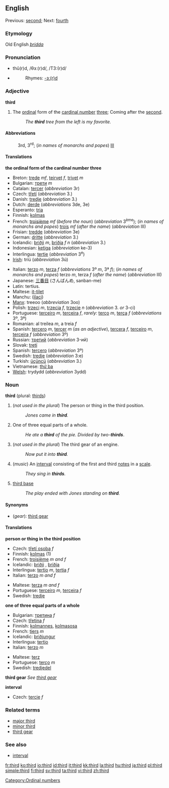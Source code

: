 {{wikipedia}}
==English==
Previous: [[second]]; Next: [[fourth]]

===Etymology===
Old English ''[[þridda]]''

===Pronunciation===
*thû(r)d, /θɜː(r)d/, /T3:(r)d/
*{{audio|en-us-third.ogg|Audio (US)}}
*:Rhymes: [[Rhymes:English:-ɜː(r)d|-ɜː(r)d]]

===Adjective===
'''third'''

# The [[ordinal number|ordinal]] form of the [[cardinal number]] [[three]]; Coming after the [[second]].
#: ''The '''third''' tree from the left is my favorite.''

====Abbreviations====
:3rd, 3<sup>rd</sup>; (''in names of monarchs and popes'') [[III]]

====Translations====
'''the ordinal form of the cardinal number three'''
{{top}}
*Breton: [[trede]] ''mf'', [[teirvet]] ''f'', [[trivet]] ''m''
*Bulgarian: [[трети]] ''m''
*Catalan: [[tercer]] (''abbreviation'' 3r)
*Czech: [[třetí]] (''abbreviation'' 3.)
*Danish: [[tredje]] (''abbreviation'' 3.)
*Dutch: [[derde]] (''abbreviations'' 3de, 3e)
*Esperanto: [[tria]]
*Finnish: [[kolmas]] 
*French: [[troisième]] ''mf'' (''before the noun'') (''abbreviation'' 3<sup>ème</sup>); (''in names of monarchs and popes'') [[trois]] ''mf'' (''after the name'') (''abbreviation'' III) 
*Frisian: [[tredde]] (''abbreviation'' 3e)
*German: [[dritte]] (''abbreviation'' 3.)
*Icelandic: [[þriðji]] ''m'', [[þriðja]] ''f'' ''n'' (''abbreviation'' 3.)
*Indonesian: [[ketiga]] (''abbreviation'' ke-3)
*Interlingua: [[tertie]] (''abbreviation'' 3<sup>e</sup>)
*[[Irish]]: tríú (''abbreviation'' 3ú)
{{mid}}
*Italian: [[terzo]] ''m'', [[terza]] ''f'' (''abbreviations'' 3º ''m'', 3ª ''f''); (''in names of monarchs and popes'') terzo ''m'', terza ''f'' (''after the name'') (''abbreviation'' III)
*Japanese: [[三番目]] (さんばんめ, sanban-me)
*Latin: tertius.
*Maltese: [[it-tilet]]
*Manchu: ([[ilaci]])
*[[Manx]]: treeoo (''abbreviation'' 3oo)
*Polish: [[trzeci]] ''m'', [[trzecia]] ''f'', [[trzecie]] ''n'' (''abbreviation'' 3. ''or'' 3-ci)
*Portuguese: [[terceiro]] ''m'', [[terceira]] ''f'', ''rarely:'' [[terço]] ''m'', [[terça]] ''f'' (''abbreviations'' 3º, 3ª)
*Romanian: al treilea ''m'', a treia ''f''
*Spanish: [[tercero]] ''m'', [[tercer]] ''m'' (''as an adjective''), [[tercera]] ''f'', [[terceiro]] ''m'', [[terceira]] ''f'' (''abbreviation'' 3º)
*Russian: [[третий]] (''abbreviation'' 3-ий)
*Slovak: [[tretí]]
*Spanish: [[tercero]] (''abbreviation'' 3º)
*Swedish: [[tredje]] (''abbreviation'' 3:e)
*Turkish: [[üçüncü]] (''abbreviation'' 3.)
*Vietnamese: [[thứ ba]]
*[[Welsh]]: trydydd (''abbreviation'' 3ydd)
{{bottom}}

===Noun===
'''third''' (plural: [[thirds]])

#(''not used in the plural'') The person or thing in the third position.
#: ''Jones came in '''third'''.''
#One of three equal parts of a whole.
#: ''He ate a '''third''' of the pie. Divided by two-'''thirds'''''.   
#(''not used in the plural'') The third gear of an engine.
#: ''Now put it into '''third'''.''
#(''music'') An [[interval]] consisting of the first and third [[notes]] in a [[scale]].
#:''They sing in '''thirds'''.''
#{{baseball}} [[third base]]
#: ''The play ended with Jones standing on '''third'''.''

====Synonyms====
*(''gear''): [[third gear]]

====Translations====

'''person or thing in the third position'''
{{top}}
*Czech: [[třetí osoba]] ''f''
*Finnish: [[kolmas]] (1)
*French: [[troisième]] ''m and f''
*Icelandic: [[þriðji]] {{m}}, [[þriðja]] {{m}}{{n}}
*Interlingua: [[tertio]] ''m'', [[tertia]] ''f''
*Italian: [[terzo]] ''m and f''
{{mid}}
*Maltese: [[terza]] ''m and f''
*Portuguese: [[terceiro]] ''m'', [[terceira]] ''f''
*Swedish: [[tredje]]
{{bottom}}

'''one of three equal parts of a whole'''
{{top}}
*Bulgarian: [[третина]] ''f''
*Czech: [[třetina]] ''f''
*Finnish: [[kolmannes]], [[kolmasosa]]
*French: [[tiers#French|tiers]] ''m''
*Icelandic: [[þriðjungur]] {{m}}
*Interlingua: [[tertio]]
*Italian: [[terzo]] ''m''
{{mid}}
*Maltese: [[terz]]
*Portuguese: [[terço]] ''m''
*Swedish: [[tredjedel]]
{{bottom}}

'''third gear'''
''See [[third gear]]''

'''interval'''
{{top}}
*Czech: [[tercie]] ''f''
{{mid}}
{{bottom}}

===Related terms===
*[[major third]]
*[[minor third]]
*[[third gear]]
{{wikipediapar|Third person}}

===See also===
*[[interval]]

[[Category:Ordinal numbers]]

[[fr:third]]
[[ko:third]]
[[io:third]]
[[id:third]]
[[it:third]]
[[kk:third]]
[[la:third]]
[[hu:third]]
[[ja:third]]
[[pl:third]]
[[simple:third]]
[[fi:third]]
[[sv:third]]
[[ta:third]]
[[vi:third]]
[[zh:third]]